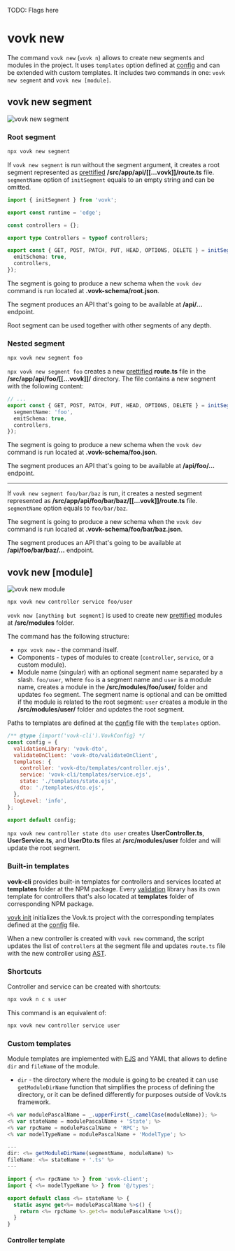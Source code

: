 
TODO: Flags here

# vovk new

The command `vovk new` (`vovk n`) allows to create new segments and modules in the project. It uses `templates` option defined at [config](/config) and can be extended with custom templates. It includes two commands in one: `vovk new segment` and `vovk new [module]`.

## vovk new segment

<Image src={newSegmentSvg} alt="vovk new segment" className="dark:invert lg:max-w-[50%]" />

### Root segment

```sh
npx vovk new segment
```

If `vovk new segment` is run without the segment argument, it creates a root segment represented as [prettified](https://www.npmjs.com/package/prettier) **/src/app/api/[[...vovk]]/route.ts** file. `segmentName` option of `initSegment` equals to an empty string and can be omitted.

```ts
import { initSegment } from 'vovk';

export const runtime = 'edge';

const controllers = {};

export type Controllers = typeof controllers;

export const { GET, POST, PATCH, PUT, HEAD, OPTIONS, DELETE } = initSegment({
  emitSchema: true,
  controllers,
});
```

The segment is going to produce a new schema when the `vovk dev` command is run located at **.vovk-schema/root.json**.

The segment produces an API that's going to be available at **/api/...** endpoint.

Root segment can be used together with other segments of any depth.

### Nested segment

```sh
npx vovk new segment foo
```

`npx vovk new segment foo` creates a new [prettified](https://www.npmjs.com/package/prettier) **route.ts** file in the **/src/app/api/foo/[[...vovk]]/** directory. The file contains a new segment with the following content:

```ts
// ...
export const { GET, POST, PATCH, PUT, HEAD, OPTIONS, DELETE } = initSegment({
  segmentName: 'foo',
  emitSchema: true,
  controllers,
});
```

The segment is going to produce a new schema when the `vovk dev` command is run located at **.vovk-schema/foo.json**.

The segment produces an API that's going to be available at **/api/foo/...** endpoint.

---

If `vovk new segment foo/bar/baz` is run, it creates a nested segment represented as **/src/app/api/foo/bar/baz/[[...vovk]]/route.ts** file. `segmentName` option equals to `foo/bar/baz`.

The segment is going to produce a new schema when the `vovk dev` command is run located at **.vovk-schema/foo/bar/baz.json**.

The segment produces an API that's going to be available at **/api/foo/bar/baz/...** endpoint.

## vovk new [module]

<Image src={newModuleSvg} alt="vovk new module" className="dark:invert" />

```sh
npx vovk new controller service foo/user
```

`vovk new [anything but segment]` is used to create new [prettified](https://www.npmjs.com/package/prettier) modules at **/src/modules** folder.

The command has the following structure:

- `npx vovk new` - the command itself.
- Components - types of modules to create (`controller`, `service`, or a custom module).
- Module name (singular) with an optional segment name separated by a slash. `foo/user`, where `foo` is a segment name and `user` is a module name, creates a module in the **/src/modules/foo/user/** folder and updates `foo` segment. The segment name is optional and can be omitted if the module is related to the root segment: `user` creates a module in the **/src/modules/user/** folder and updates the root segment.

Paths to templates are defined at the [config](/config) file with the `templates` option.

```js filename="vovk.config.mjs"
/** @type {import('vovk-cli').VovkConfig} */
const config = {
  validationLibrary: 'vovk-dto',
  validateOnClient: 'vovk-dto/validateOnClient',
  templates: {
    controller: 'vovk-dto/templates/controller.ejs',
    service: 'vovk-cli/templates/service.ejs',
    state: './templates/state.ejs',
    dto: './templates/dto.ejs',
  },
  logLevel: 'info',
};

export default config;
```

`npx vovk new controller state dto user` creates **UserController.ts**, **UserService.ts**, and **UserDto.ts** files at **/src/modules/user** folder and will update the root segment.

### Built-in templates

**vovk-cli** provides built-in templates for controllers and services located at **templates** folder at the NPM package. Every [validation](/validation) library has its own template for controllers that's also located at **templates** folder of corresponding NPM package.

[vovk init](/cli/init) initializes the Vovk.ts project with the corresponding templates defined at the [config](/config) file.

When a new controller is created with `vovk new` command, the script updates the list of `controllers` at the segment file and updates `route.ts` file with the new controller using [AST](https://www.npmjs.com/package/ts-morph).

### Shortcuts

Controller and service can be created with shortcuts:

```sh
npx vovk n c s user
```

This command is an equivalent of:

```sh
npx vovk new controller service user
```

### Custom templates

Module templates are implemented with [EJS](https://www.npmjs.com/package/ejs) and YAML that allows to define `dir` and `fileName` of the module.

- `dir` - the directory where the module is going to be created it can use `getModuleDirName` function that simplifies the process of defining the directory, or it can be defined differently for purposes outside of Vovk.ts framework.

```js
<% var modulePascalName = _.upperFirst(_.camelCase(moduleName)); %>
<% var stateName = modulePascalName + 'State'; %>
<% var rpcName = modulePascalName + 'RPC'; %>
<% var modelTypeName = modulePascalName + 'ModelType'; %>

---
dir: <%= getModuleDirName(segmentName, moduleName) %>
fileName: <%= stateName + '.ts' %>
---

import { <%= rpcName %> } from 'vovk-client';
import { <%= modelTypeName %> } from '@/types';

export default class <%= stateName %> {
  static async get<%= modulePascalName %>s() {
    return <%= rpcName %>.get<%= modulePascalName %>s();
  }
}
```

#### Controller template
